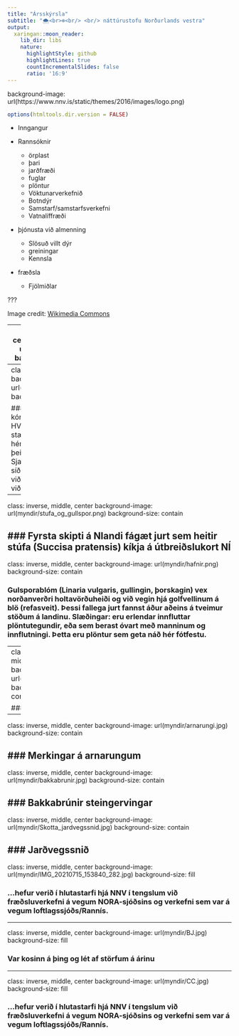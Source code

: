```yaml
---
title: "Ársskýrsla"
subtitle: "🌨️<br️>❄️<br/> <br/> náttúrustofu Norðurlands vestra"
output:
  xaringan::moon_reader:
    lib_dir: libs
    nature:
      highlightStyle: github
      highlightLines: true
      countIncrementalSlides: false
      ratio: '16:9'
---
```


background-image: url(https://www.nnv.is/static/themes/2016/images/logo.png)

```r
options(htmltools.dir.version = FALSE)
```
 - Inngangur
 
 - Rannsóknir
    - örplast
    - þari
    - jarðfræði
    - fuglar
    - plöntur
    - Vöktunarverkefnið
    - Botndýr
    - Samstarf/samstarfsverkefni
    - Vatnalíffræði
 
 - þjónusta við almenning
    - Slösuð villt dýr
    - greiningar
    - Kennsla
 
 - fræðsla
    - Fjölmiðlar
     

???

Image credit: [Wikimedia Commons](myndir/geislar.png)

---
class: inverse, middle, center
background-image: url(myndir/geislar.png)
background-size: contain



---
class: inverse, middle, center
background-image: url(myndir/kongasvarmi.png)
background-size: contain

### Þessi sjaldgæfi kóngasvarmi fannst á HVtanga hann er með allra stærstu næturfiðrildum sem hér finnast og með þeimstærstu í EVrópu. Sjaldgæfur flækur berst með síðsumar vindum NNV tekur við ábendingum og hjálpar til við greiningar
---

class: inverse, middle, center
background-image: url(myndir/stufa_og_gullspor.png)
background-size: contain

### Fyrsta skipti á Nlandi fágæt jurt sem heitir stúfa (Succisa pratensis) kíkja á útbreiðslukort NÍ
---

class: inverse, middle, center
background-image: url(myndir/hafnir.png)
background-size: contain

### Gulsporablóm (Linaria vulgaris, gullingin, þorskagin) vex norðanverðri holtavörðuheiði og við vegin hjá golfvellinum á blö (refasveit). Þessi fallega jurt fannst áður aðeins á tveimur stöðum á landinu. Slæðingar: eru erlendar innfluttar plöntutegundir, eða sem berast óvart með manninum og innflutningi. Þetta eru plöntur sem geta náð hér fótfestu.

---
class: inverse, middle, center
background-image: url(myndir/elinor.png)
background-size: contain

### Elínór
---

class: inverse, middle, center
background-image: url(myndir/arnarungi.jpg)
background-size: contain

### Merkingar á arnarungum
---


class: inverse, middle, center
background-image: url(myndir/bakkabrunir.jpg)
background-size: contain

### Bakkabrúnir steingervingar
---

class: inverse, middle, center
background-image: url(myndir/Skotta_jardvegssnid.jpg)
background-size: contain

### Jarðvegssnið
---

class: inverse, middle, center
background-image: url(myndir/IMG_20210715_153840_282.jpg)
background-size: fill

### ...hefur verið í hlutastarfi hjá NNV í tengslum við fræðsluverkefni á vegum NORA-sjóðsins og verkefni sem var á vegum loftlagssjóðs/Rannís.

---

class: inverse, middle, center
background-image: url(myndir/BJ.jpg)
background-size: fill

### Var kosinn á þing og lét af störfum á árinu

---

class: inverse, middle, center
background-image: url(myndir/CC.jpg)
background-size: fill

### ...hefur verið í hlutastarfi hjá NNV í tengslum við fræðsluverkefni á vegum NORA-sjóðsins og verkefni sem var á vegum loftlagssjóðs/Rannís.